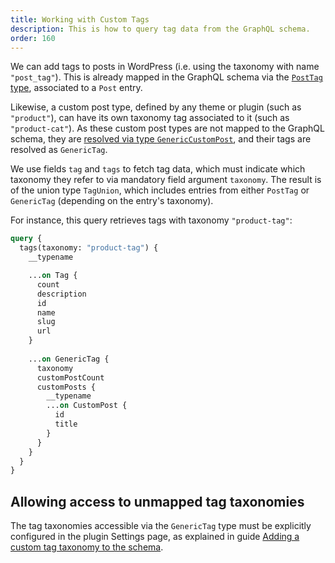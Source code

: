 ```yaml
---
title: Working with Custom Tags
description: This is how to query tag data from the GraphQL schema.
order: 160
---
```


We can add tags to posts in WordPress (i.e. using the taxonomy with name `"post_tag"`). This is already mapped in the GraphQL schema via the [`PostTag` type](/guides/query/post-tags), associated to a `Post` entry.

Likewise, a custom post type, defined by any theme or plugin (such as `"product"`), can have its own taxonomy tag associated to it (such as `"product-cat"`). As these custom post types are not mapped to the GraphQL schema, they are [resolved via type `GenericCustomPost`](/guides/query/custom-posts), and their tags are resolved as `GenericTag`.

We use fields `tag` and `tags` to fetch tag data, which must indicate which taxonomy they refer to via mandatory field argument `taxonomy`. The result is of the union type `TagUnion`, which includes entries from either `PostTag` or `GenericTag` (depending on the entry's taxonomy).

For instance, this query retrieves tags with taxonomy `"product-tag"`:

```graphql
query {
  tags(taxonomy: "product-tag") {
    __typename

    ...on Tag {
      count
      description
      id
      name
      slug
      url
    }
    
    ...on GenericTag {
      taxonomy   
      customPostCount
      customPosts {
        __typename
        ...on CustomPost {
          id
          title
        }
      }
    }
  }
}
```

## Allowing access to unmapped tag taxonomies

The tag taxonomies accessible via the `GenericTag` type must be explicitly configured in the plugin Settings page, as explained in guide [Adding a custom tag taxonomy to the schema](/guides/config/adding-a-custom-tag-taxonomy-to-the-schema).
